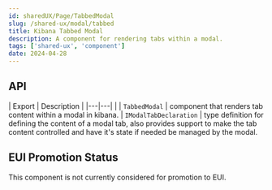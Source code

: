 ```yaml
---
id: sharedUX/Page/TabbedModal
slug: /shared-ux/modal/tabbed
title: Kibana Tabbed Modal
description: A component for rendering tabs within a modal.
tags: ['shared-ux', 'component']
date: 2024-04-28
---
```


## API

| Export | Description |
|---|---| |
| `TabbedModal` | component that renders tab content within a modal in kibana. 
| `IModalTabDeclaration` | type definition for defining the content of a modal tab, also provides support to make the tab content controlled and have it's state if needed be managed by the modal.

## EUI Promotion Status

This component is not currently considered for promotion to EUI.
